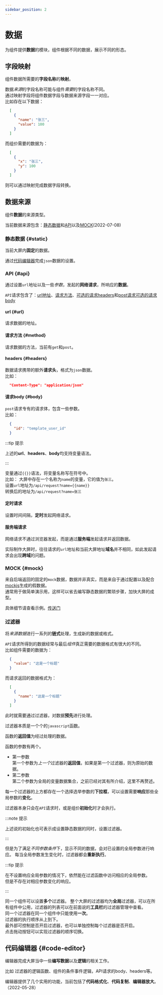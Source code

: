 ```yaml
---
sidebar_position: 2
--- 
```



# 数据  

为组件提供**数据**的模块，组件根据不同的数据，展示不同的形态。  

<ImagePreview alt="数据配置" src="/img/docs/设计器/画布/配置/组件配置/数据/data-intro.png" /> 

## 字段映射

组件数据所需要的**字段名称**的**映射**。  

数据*来源*的字段名称可能与组件*需要*的字段名称不同。   
通过映射字段将组件数据字段与数据来源字段一一对应。  
比如存在以下数据：

``` json
  [
    {
      "name": "张三",
      "value": 100 
    }
  ]
```
而组价需要的数据为：
``` json
  [
    {
      "x": "张三",
      "y": 100 
    }
  ]
```
则可以通过映射完成数据字段转换。 


## 数据来源  
  
  组件**数据**的来源类型。  

  当前数据来源包含：[静态数据](#static)和[API](#api)以及[MOCK](#mock)(2022-07-08)  

### 静态数据 {#static}

  当前大屏内**固定**的数据。  

  <ImagePreview alt="静态数据" src="/img/docs/设计器/画布/配置/组件配置/数据/static-config.png" /> 

  通过[代码编辑器](#code-editor)完成`json`数据的设置。  

### API {#api}

  通过设置`url`地址以及一些*参数*，发起的**网络请求**，所响应的**数据**。  

  <ImagePreview alt="api get数据" src="/img/docs/设计器/画布/配置/组件配置/数据/api-get.png" /> 
  <ImagePreview alt="api post数据" src="/img/docs/设计器/画布/配置/组件配置/数据/api-post.png" /> 

  `API`请求包含了：[url地址](#url)、[请求方法](#method)、[可选的请求headers](#headers)和[post请求可选的请求body](#body)

#### url {#url}  

  请求数据的地址。  

#### 请求方法 {#method}  

  请求数据的方法，当前有`get`和`post`。  

#### headers {#headers}

  数据请求携带的额外**请求头**，格式为`json`数据。  
  比如：
```json
  "Content-Type": "application/json"
```

#### 请求body {#body}

  `post`请求专有的请求体，包含一些参数。  
  比如：
```json 
  {
    "id": "template_user_id"
  }
```

:::tip 提示

上述的**url**、**headers**、**body**均支持变量语法。  

:::

变量通过`{{}}`语法，将变量名称写在符号中。  
比如：
  大屏中存在一个名称为`name`的变量，它的值为`张三`。  
  设置`url`地址为`/api/request?name={{name}}`  
  转换后的地址为`/api/request?name=张三`  

#### 定时请求  

  设置时间间隔，**定时**发起网络请求。  

  <ImagePreview alt="定时请求" src="/img/docs/设计器/画布/配置/组件配置/数据/request-interval.png" /> 

#### 服务端请求  

  网络请求不通过浏览器发起，而是通过**服务端**发起请求并返回数据。  

  实际制作大屏时，往往请求的`url`地址和当前大屏地址**域名**并不相同，如此发起请求会出现**跨域**的问题。  

### MOCK {#mock}

来自后端返回的固定的`mock`数据，数据并非真实，而是来自于通过配置以及配合[mockjs](http://mockjs.com/)生成的假数据。  
通常用于做简单演示用，这样可以省去编写静态数据的繁琐步骤，加快大屏的成型。  

<ImagePreview alt="mock介绍" src="/img/docs/设计器/画布/配置/组件配置/数据/mock.png" />   

具体细节请查看示例。[传送门](/docs/实例/example-4)  

### 过滤器  

  将*来源数据*进行一系列的**链式**处理，生成新的数据或格式。  

  `API`请求所得到的数据经常与最后*组件*真正需要的数据格式有很大的不同。  
  比如组件需要的数据为：
``` json 
  {
    "value": "这是一个标题"
  }
```
  而请求返回的数据格式为：  
``` json 
  [
    {
      "name": "这是一个标题"
    }
  ]
```
  此时就需要通过过滤器，对数据**预先**进行处理。  

  过滤器本质是一个个的`javascript`函数。  
  <ImagePreview alt="过滤器" src="/img/docs/设计器/画布/配置/组件配置/数据/filter.png" /> 

  函数的**返回值**为经过处理的数据。  

  函数的参数有两个。  

  * 第一参数  
  第一个参数为*上一个*过滤器的**返回值**，如果是第一个过滤器，则为原始的数据。  
  * 第二参数  
  第二个参数为全局的变量数据集合，之前已经对其有所介绍，这里不再赘述。  

  每一个过滤器的上方都存在一个选择选举参数的**下拉框**，可以设置需要**响应**那些全局参数的**变化**。 

  过滤器本身只会在`API`请求时，或是组价**初始化**时才会执行。  

:::note 提示

上述说的初始化也可表示成设置静态数据的同时，设置过滤器。  

:::

  但是为了满足*不同参数条件*下，显示不同的数据，会对已设置的全局参数进行响应。 
  每当全局参数发生变化时，过滤器都会**重新执行**。 

:::tip 提示

在不设置响应全局参数的情况下，依然能在过滤函数中访问相应的全局参数。  
但是不存在对相应参数变化的响应。  

:::  

同一个组件可以设置**多个**过滤器。 
整个大屏的过滤器均为**全局**过滤器，可以在所有组件中公用，过滤器的列表可以在前面说的**工具栏**的过滤器管理中查看。   
同一个过滤器在同一个组件中只能使用**一次**。  
过滤器的执行顺序从上到下。   
最外部可控制是否开启过滤器，也可以单独控制每个过滤器是否开启。  
点击拖动按钮可以实现过滤器的顺序切换。  

## 代码编辑器 {#code-editor}

  编辑器完成大屏当中一些**编写数据**以及**逻辑**的相关工作。  
  <ImagePreview alt="过滤器" src="/img/docs/设计器/画布/配置/组件配置/数据/code-editor.png" /> 

  比如 过滤器的逻辑函数、组件的条件事件逻辑，API请求的body、headers等。  

  编辑器提供了几个实用的功能，当前包括了**代码格式化**、**代码复制**、**编辑器放大**。（2022-05-28）  

